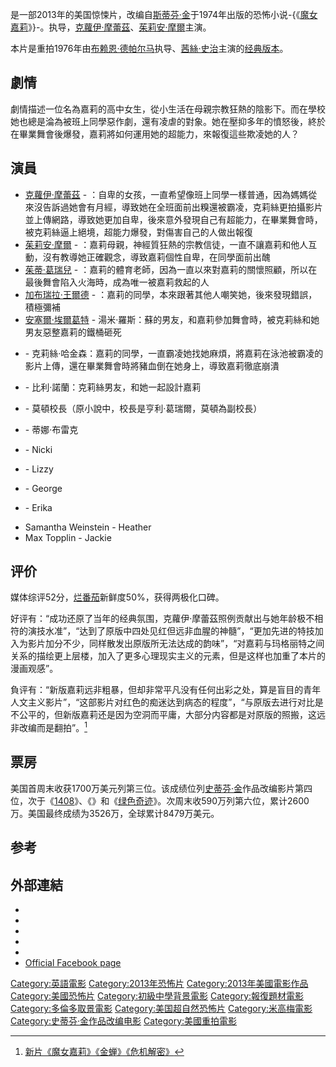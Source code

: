 {{noteTA
|T=zh-cn:血腥嘉莉 (2013年电影); zh-hk:血腥嘉莉 (2013年電影); zh-tw:魔女嘉莉 (2013年電影);
|G1=Movie
|G2=Show
|1=zh-cn:血腥嘉莉; zh-hk:血腥嘉莉; zh-tw:魔女嘉莉;
|2=zh-cn:布赖恩·德帕尔马; zh-hk:白賴仁·龐馬; zh-tw:布萊恩·狄帕瑪;
|3=zh-cn:西席·斯贝西克; zh-hk:茜絲·史治; zh-tw:西西·史派克;
|4=zh-cn:斯蒂芬·金; zh-hk:史提芬·京; zh-tw:史蒂芬·金;
|5=zh-cn:科洛·莫瑞兹;zh-tw:克蘿伊·摩蕾茲;zh-hk:嘉兒·莫蕊茲
}}
{{Infobox film
| name           = 魔女嘉莉<br />''Carrie''
| image          = Carrie_Domestic_One-sheet.jpg
| image_size     = 220px
| border         = yes
| alt            =
| caption        = 电影海报
| director       = {{link-en|Kimberly Peirce|Kimberly Peirce}}
| producer       = {{link-en|Kevin Misher|Kevin Misher}}
| screenplay     = {{link-en|Lawrence D. Cohen|Lawrence D. Cohen}}<br />{{link-en|Roberto Aguirre-Sacasa|Roberto Aguirre-Sacasa}}
| based_on      =-{《[[魔女嘉莉|魔女嘉莉]]》}-（台譯中文版）<br />''Carrie''<br />作者－[[史蒂芬·金|史蒂芬·金]]
| starring       = [[克蘿伊·摩蕾茲|克蘿伊·摩蕾茲]]<br />[[茱莉安·摩爾|茱莉安·摩爾]]
| music          = [[Marco_Beltrami|Marco Beltrami]]
| cinematography = Steve Yedlin
| editing        = Lee Percy
| studio         = {{link-en|Kevin Misher|Kevin Misher}}
| distributor    = [[美高梅公司|美高梅公司]]<br />银幕宝石公司
| released       = {{flagicon|US}} 2013年10月18日<br>{{flagicon|HKG}}{{flagicon|MAC}} 2013年11月28日<br>{{flagicon|ROC}} 2013年11月29日
| runtime        = 99分鐘
| country        = {{USA}}
| language       = [[英語|英語]]
| budget         = 3000万美元
| gross          = 84,790,678美元
| cn_name        = 魔女嘉莉
| hk_name        = 血腥嘉莉
| tw_name        = 魔女嘉莉
}}

{{作品名稱|name=''Carrie''|hk=血腥嘉莉|tw=魔女嘉莉|equiv-cn=tw}}是一部2013年的美国惊悚片，改编自[[斯蒂芬·金|斯蒂芬·金]]于1974年出版的恐怖小说-{《[[魔女嘉莉|魔女嘉莉]]》}-。{{link-en|Kimberly Peirce}}执导，[[克蘿伊·摩蕾茲|克蘿伊·摩蕾茲]]、[[茱莉安·摩爾|茱莉安·摩爾]]主演。

本片是重拍1976年由[[布赖恩·德帕尔马|布赖恩·德帕尔马]]执导、[[茜絲·史治|茜絲·史治]]主演的[[凶靈|经典版本]]。

== 劇情 ==
劇情描述一位名為嘉莉的高中女生，從小生活在母親宗教狂熱的陰影下。而在學校她也總是淪為被班上同學惡作劇，還有凌虐的對象。她在壓抑多年的憤怒後，終於在畢業舞會後爆發，嘉莉將如何運用她的超能力，來報復這些欺凌她的人？

==演員==
{{div col|2}}
* [[克蘿伊·摩蕾茲|克蘿伊·摩蕾茲]] - {{link-en|嘉莉·懷特|Carrie White}}：自卑的女孩，一直希望像班上同學一樣普通，因為媽媽從來沒告訴過她會有月經，導致她在全班面前出糗還被霸凌，克莉絲更拍攝影片並上傳網路，導致她更加自卑，後來意外發現自己有超能力，在畢業舞會時，被克莉絲逼上絕境，超能力爆發，對傷害自己的人做出報復
* [[茱莉安·摩爾|茱莉安·摩爾]] - {{link-en|Margaret White (Stephen King)|Margaret White (Stephen King)|瑪格麗特·懷特}}：嘉莉母親，神經質狂熱的宗教信徒，一直不讓嘉莉和他人互動，沒有教導她正確觀念，導致嘉莉個性自卑，在同學面前出醜
* [[茱蒂·葛瑞兒|茱蒂·葛瑞兒]] - {{link-en|麗塔·德賈丹|Rita Desjardin}}：嘉莉的體育老師，因為一直以來對嘉莉的關懷照顧，所以在最後舞會陷入火海時，成為唯一被嘉莉救起的人
* [[加布瑞拉·王爾德|加布瑞拉·王爾德]] - {{link-en|蘇·史耐爾|Sue Snell}}：嘉莉的同學，本來跟著其他人嘲笑她，後來發現錯誤，積極彌補
* [[安塞爾·埃爾葛特|安塞爾·埃爾葛特]] - 湯米·羅斯：蘇的男友，和嘉莉參加舞會時，被克莉絲和她男友惡整嘉莉的鐵桶砸死
* {{link-en|波西亞·布林迪|Portia Doubleday}} - 克莉絲·哈金森：嘉莉的同學，一直霸凌她找她麻煩，將嘉莉在泳池被霸凌的影片上傳，還在畢業舞會時將豬血倒在她身上，導致嘉莉徹底崩潰
* {{link-en|艾力克斯・羅素|Alex Russell}} - 比利·諾蘭：克莉絲男友，和她一起設計嘉莉
* {{link-en|貝瑞·夏巴卡·亨利|Barry Shabaka Henley}} - 莫頓校長（原小說中，校長是亨利·葛瑞爾，莫頓為副校長）
* {{link-en|佐·貝爾金|Zoë Belkin}} - 蒂娜·布雷克
* {{link-en|卡麗莎·史特蘭|Karissa Strain}} - Nicki
* {{link-en|凱蒂·史特蘭|Katie Strain}} - Lizzy
* {{link-en|迪梅特里斯·喬耶特|Demetrius Joyette}} - George
* {{link-en|夢娜特·拉歐瑞|Mouna Traoré}} - Erika
* Samantha Weinstein - Heather
* Max Topplin - Jackie
{{div col end}}

== 评价 ==
媒体综评52分，[[烂番茄|烂番茄]]新鲜度50%，获得两极化口碑。

好评有：“成功还原了当年的经典氛围，克蘿伊·摩蕾茲照例贡献出与她年龄极不相符的演技水准”，“达到了原版中四处见红但远非血腥的神髓”，“更加先进的特技加入为影片加分不少，同样散发出原版所无法达成的韵味”，“对嘉莉与玛格丽特之间关系的描绘更上层楼，加入了更多心理现实主义的元素，但是这样也加重了本片的漫画观感”。

負评有：“新版嘉莉远非粗暴，但却非常平凡没有任何出彩之处，算是盲目的青年人文主义影片”，“这部影片对红色的痴迷达到病态的程度”，“与原版去进行对比是不公平的，但新版嘉莉还是因为空洞而平庸，大部分内容都是对原版的照搬，这远非改编而是翻拍”。<ref>[http://ent.sina.com.cn/m/f/2013-10-21/ba4027735.shtml 新片《魔女嘉莉》《金蝉》《危机解密》]</ref>

== 票房 ==
美国首周末收获1700万美元列第三位。该成绩位列[[史蒂芬·金|史蒂芬·金]]作品改编影片第四位，次于《[[1408|1408]]》、《{{link-en|秘窗|Secret Window}}》和《[[绿色奇迹|绿色奇迹]]》。次周末收590万列第六位，累计2600万。美国最终成绩为3526万，全球累计8479万美元。

== 参考 ==
<references/>

== 外部連結 ==
*{{official|http://www.carrie-movie.com/site/}}
* {{imdb title|1939659|血腥嘉莉}}
* {{mojo title|carrie2013|血腥嘉莉}}
* {{rotten-tomatoes|carrie|血腥嘉莉}}
* {{metacritic film|carrie|血腥嘉莉}}
* [https://www.facebook.com/WhatHappened2Carrie?fref=ts Official Facebook page]

{{DEFAULTSORT:Carrie}}
[[Category:英語電影|Category:英語電影]]
[[Category:2013年恐怖片|Category:2013年恐怖片]]
[[Category:2013年美國電影作品|Category:2013年美國電影作品]]
[[Category:美國恐怖片|Category:美國恐怖片]]
[[Category:初級中學背景電影|Category:初級中學背景電影]]
[[Category:報復題材電影|Category:報復題材電影]]
[[Category:多倫多取景電影|Category:多倫多取景電影]]
[[Category:美国超自然恐怖片|Category:美国超自然恐怖片]]
[[Category:米高梅電影|Category:米高梅電影]]
[[Category:史蒂芬·金作品改编电影|Category:史蒂芬·金作品改编电影]]
[[Category:美國重拍電影|Category:美國重拍電影]]